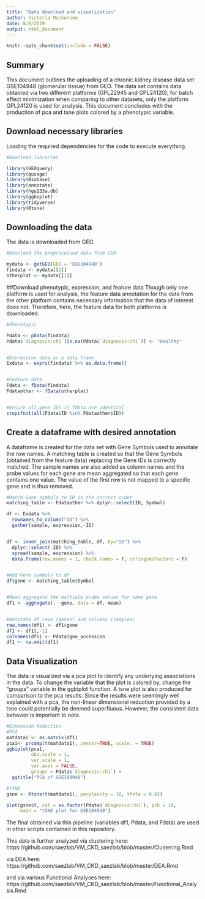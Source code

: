 ```yaml
---
title: "Data download and visualization"
author: Victoria Muckerson
date: 8/8/2019
output: html_document
---
```


```r
knitr::opts_chunk$set(include = FALSE)
```

## Summary

This document outlines the uploading of a chronic kidney disease data set 
GSE104948 (glomerular tissue) from GEO. The data set contains data obtained via 
two different platforms (GPL22945 and GPL24120); for batch effect minimization 
when comparing to other datasets, only the platform GPL24120 is used for 
analysis. This document concludes with the production of pca and tsne plots 
colored by a phenotypic variable.


## Download necessary libraries

Loading the required dependencies for the code to execute everything.

```r

#Download libraries

library(GEOquery)
library(qusage)
library(Biobase)
library(annotate)
library(hgu133a.db)
library(ggbiplot)
library(tidyverse)
library(Rtsne)

```

## Downloading the data
The data is downloaded from GEO.

```r

#Download the preprocessed data from GEO

mydata <- getGEO(GEO = 'GSE104948')
findata <- mydata[[2]]
otherplat <- mydata[[1]]
```


##Download phenotypic, expression, and feature data 
Though only one platform is used for analysis, the feature data annotation for 
the data from the other platform contains necessary information 
that the data of interest does not. Therefore, here, the feature data for both
platforms is downloaded.

```r
#Phenotypic

Pdata <- pData(findata)
Pdata$`diagnosis:ch1`[is.na(Pdata$`diagnosis:ch1`)] <- "Healthy"


#Expression data as a data frame
Exdata <- exprs(findata) %>% as.data.frame()


#Feature data
Fdata <- fData(findata)
Fdataother <- fData(otherplat)


#Ensure all gene IDs in fdata are identical
stopifnot(all(Fdata$ID %in% Fdataother$ID))

```


## Create a dataframe with desired annotation

A dataframe is created for the data set with Gene Symbols used to annotate the 
row names. A matching table is created so that the Gene Symbols (obtained from 
the feature data) replacing the Gene IDs is correctly matched. The sample names 
are also added as column names and the probe values for each gene are mean 
aggregated so that each gene contains one value.
The value of the first row is not mapped to a specific gene and is thus removed.

```r

#Match Gene symbols to ID in the correct order
matching_table <- Fdataother %>% dplyr::select(ID, Symbol)

df <- Exdata %>%
  rownames_to_column("ID") %>%
  gather(sample, expression,-ID)


df <- inner_join(matching_table, df, by="ID") %>%
  dplyr::select(-ID) %>% 
  spread(sample, expression) %>%
  data.frame(row.names = 1, check.names = F, stringsAsFactors = F)


#Add Gene symbols to df
df$gene <- matching_table$Symbol


#Mean aggregate the multiple probe values for same gene
df1 <- aggregate(. ~gene, data = df, mean)


#Annotate df rows (genes) and columns (samples)
row.names(df1) <- df1$gene
df1 <- df1[,-1]
colnames(df1) <- Pdata$geo_accession
df1 <- na.omit(df1)
```


## Data Visualization

The data is visualized via a pca plot to identify any underlying associations in 
the data. To change the variable that the plot is colored by, change the 
"groups" variable in the ggbiplot function. A tsne plot is also produced for
comparison to the pca results.
Since the results were seemingly well explained with a pca, the non-linear
dimensional reduction provided by a tsne could potentially be deemed 
superfluous. However, the consistent data behavior is important to note.

```r

#Dimension Reduction
#PCA
matdata1 <- as.matrix(df1)
pca1<- prcomp(t(matdata1), center=TRUE, scale. = TRUE)
ggbiplot(pca1,
         obs.scale = 1,
         var.scale = 1,
         var.axes = FALSE,
         groups = Pdata$`diagnosis:ch1`) +
  ggtitle("PCA of GSE104948")

#tSNE
gsne <- Rtsne(t(matdata1), perplexity = 10, theta = 0.01)

plot(gsne$Y, col = as.factor(Pdata$`diagnosis:ch1`), pch = 19,
     main = "tSNE plot for GSE104948")
```


The final obtained via this pipeline (variables df1, Pdata, and Fdata) are used 
in other scripts contained in this repository. 


This data is further analyzed via clustering here:
https://github.com/saezlab/VM_CKD_saezlab/blob/master/Clustering.Rmd

via DEA here:
https://github.com/saezlab/VM_CKD_saezlab/blob/master/DEA.Rmd

and via various Functional Analyses here:
https://github.com/saezlab/VM_CKD_saezlab/blob/master/Functional_Analysis.Rmd

